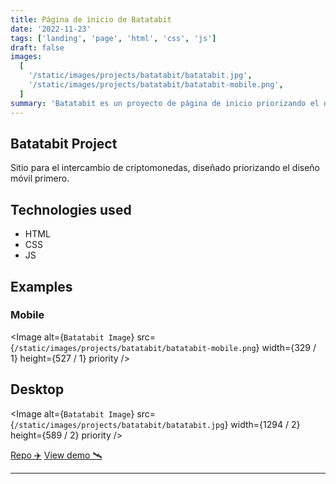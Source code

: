 ```yaml
---
title: Página de inicio de Batatabit
date: '2022-11-23'
tags: ['landing', 'page', 'html', 'css', 'js']
draft: false
images:
  [
    '/static/images/projects/batatabit/batatabit.jpg',
    '/static/images/projects/batatabit/batatabit-mobile.png',
  ]
summary: 'Batatabit es un proyecto de página de inicio priorizando el diseño mobile first'
---
```


## Batatabit Project

Sitio para el intercambio de criptomonedas, diseñado priorizando el diseño móvil primero. 

## Technologies used

- HTML
- CSS
- JS

## Examples

### Mobile

<Image
  alt={`Batatabit Image`}
  src={`/static/images/projects/batatabit/batatabit-mobile.png`}
  width={329 / 1}
  height={527 / 1}
  priority
/>

## Desktop

<Image
  alt={`Batatabit Image`}
  src={`/static/images/projects/batatabit/batatabit.jpg`}
  width={1294 / 2}
  height={589 / 2}
  priority
/>

[Repo ✈️](https://github.com/robert-ds/Batatabit)
[View demo 🛰](https://robert-ds.github.io/Batatabit/)

---
